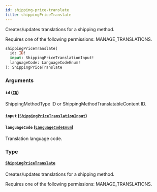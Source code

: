 ```yaml
---
id: shipping-price-translate
title: shippingPriceTranslate
---
```


Creates/updates translations for a shipping method.

Requires one of the following permissions: MANAGE_TRANSLATIONS.

```graphql
shippingPriceTranslate(
  id: ID!
  input: ShippingPriceTranslationInput!
  languageCode: LanguageCodeEnum!
): ShippingPriceTranslate
```

### Arguments

#### `id` ([`ID`](../../../developer/api-reference/scalars/id))

ShippingMethodType ID or ShippingMethodTranslatableContent ID.

#### `input` ([`ShippingPriceTranslationInput`](../../../developer/api-reference/inputs/shipping-price-translation-input))

#### `languageCode` ([`LanguageCodeEnum`](../../../developer/api-reference/enums/language-code-enum))

Translation language code.

### Type

#### [`ShippingPriceTranslate`](../../../developer/api-reference/objects/shipping-price-translate)

Creates/updates translations for a shipping method.

Requires one of the following permissions: MANAGE_TRANSLATIONS.
